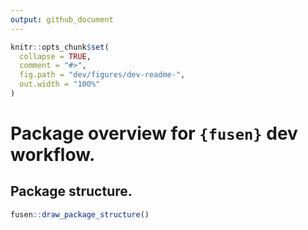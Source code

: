 ```yaml
---
output: github_document
---
```


<!-- Generated from 1-dev-readme.Rmd. Please edit that file -->

```r
knitr::opts_chunk$set(
  collapse = TRUE,
  comment = "#>",
  fig.path = "dev/figures/dev-readme-",
  out.width = "100%"
)
```

# Package overview for `{fusen}` dev workflow.

## Package structure.
```r
fusen::draw_package_structure()
```
